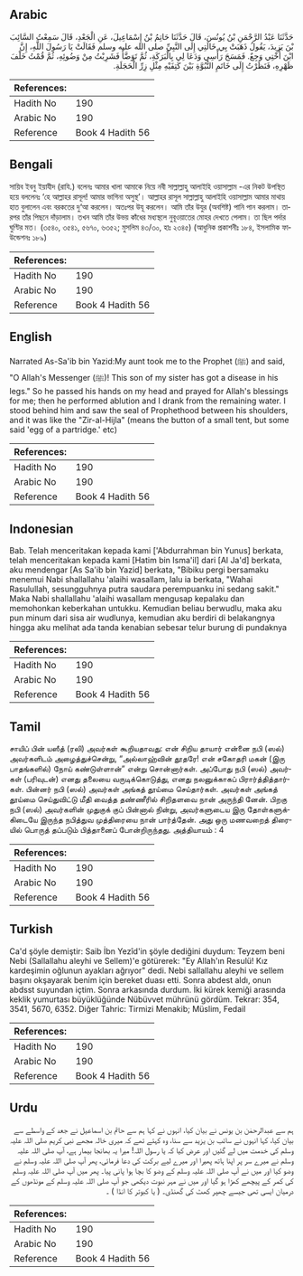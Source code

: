 ## Arabic


<div dir="rtl" lang="ar" style={{fontSize:'larger',backgroundColor:'#f8f9fa',padding:20}}>
حَدَّثَنَا عَبْدُ الرَّحْمَنِ بْنُ يُونُسَ، قَالَ حَدَّثَنَا حَاتِمُ بْنُ إِسْمَاعِيلَ، عَنِ الْجَعْدِ، قَالَ سَمِعْتُ السَّائِبَ بْنَ يَزِيدَ، يَقُولُ ذَهَبَتْ بِي خَالَتِي إِلَى النَّبِيِّ صلى الله عليه وسلم فَقَالَتْ يَا رَسُولَ اللَّهِ، إِنَّ ابْنَ أُخْتِي وَجِعٌ‏.‏ فَمَسَحَ رَأْسِي وَدَعَا لِي بِالْبَرَكَةِ، ثُمَّ تَوَضَّأَ فَشَرِبْتُ مِنْ وَضُوئِهِ، ثُمَّ قُمْتُ خَلْفَ ظَهْرِهِ، فَنَظَرْتُ إِلَى خَاتَمِ النُّبُوَّةِ بَيْنَ كَتِفَيْهِ مِثْلِ زِرِّ الْحَجَلَةِ‏.‏
</div>
<div style={{backgroundColor:'#f8f9fa',padding:20, marginBottom: 10}}><table> <thead> <tr> <th>References:</th> <th></th> </tr> </thead> <tbody><tr><td>Hadith No</td><td>190</td></tr><tr><td>Arabic No</td><td>190</td></tr><tr><td>Reference</td><td>Book 4 Hadith 56</td></tr></tbody></table></div>

## Bengali


<div dir="ltr" lang="bn" style={{fontSize:'larger',backgroundColor:'#f8f9fa',padding:20}}>
সায়িব ইবনু ইয়াযীদ (রাযি.) বলেনঃ আমার খালা আমাকে নিয়ে নবী সাল্লাল্লাহু আলাইহি ওয়াসাল্লাম -এর নিকট উপস্থিত হয়ে বললেনঃ ‘হে আল্লাহর রাসূল! আমার ভাগিনা অসুস্থ’। আল্লাহর রাসূল সাল্লাল্লাহু আলাইহি ওয়াসাল্লাম আমার মাথায় হাত বুলালেন এবং বরকতের দু‘আ করলেন। অতঃপর উযূ করলেন। আমি তাঁর উযুর (অবশিষ্ট) পানি পান করলাম। তারপর তাঁর পিছনে দাঁড়ালাম। তখন আমি তাঁর উভয় কাঁধের মধ্যস্থলে নুবূওয়াতের মোহর দেখতে পেলাম। তা ছিল পর্দার ঘুণ্টির মত। (৩৫৪০, ৩৫৪১, ৫৬৭০, ৬৩৫২; মুসলিম ৪৩/৩০, হাঃ ২৩৪৫) (আধুনিক প্রকাশনীঃ ১৮৪, ইসলামিক ফাউন্ডেশনঃ ১৮৯)
</div>
<div style={{backgroundColor:'#f8f9fa',padding:20, marginBottom: 10}}><table> <thead> <tr> <th>References:</th> <th></th> </tr> </thead> <tbody><tr><td>Hadith No</td><td>190</td></tr><tr><td>Arabic No</td><td>190</td></tr><tr><td>Reference</td><td>Book 4 Hadith 56</td></tr></tbody></table></div>

## English


<div dir="ltr" lang="en" style={{fontSize:'larger',backgroundColor:'#f8f9fa',padding:20}}>
Narrated As-Sa'ib bin Yazid:My aunt took me to the Prophet (ﷺ) and said, "O Allah's Messenger (ﷺ)! This son of my sister has got a disease in his legs." So he passed his hands on my head and prayed for Allah's blessings for me; then he performed ablution and I drank from the remaining water. I stood behind him and saw the seal of Prophethood between his shoulders, and it was like the "Zir-al-Hijla" (means the button of a small tent, but some said 'egg of a partridge.' etc)
</div>
<div style={{backgroundColor:'#f8f9fa',padding:20, marginBottom: 10}}><table> <thead> <tr> <th>References:</th> <th></th> </tr> </thead> <tbody><tr><td>Hadith No</td><td>190</td></tr><tr><td>Arabic No</td><td>190</td></tr><tr><td>Reference</td><td>Book 4 Hadith 56</td></tr></tbody></table></div>

## Indonesian


<div dir="ltr" lang="id" style={{fontSize:'larger',backgroundColor:'#f8f9fa',padding:20}}>
Bab. Telah menceritakan kepada kami ['Abdurrahman bin Yunus] berkata, telah menceritakan kepada kami [Hatim bin Isma'il] dari [Al Ja'd] berkata, aku mendengar [As Sa'ib bin Yazid] berkata, "Bibiku pergi bersamaku menemui Nabi shallallahu 'alaihi wasallam, lalu ia berkata, "Wahai Rasulullah, sesungguhnya putra saudara perempuanku ini sedang sakit." Maka Nabi shallallahu 'alaihi wasallam mengusap kepalaku dan memohonkan keberkahan untukku. Kemudian beliau berwudlu, maka aku pun minum dari sisa air wudlunya, kemudian aku berdiri di belakangnya hingga aku melihat ada tanda kenabian sebesar telur burung di pundaknya
</div>
<div style={{backgroundColor:'#f8f9fa',padding:20, marginBottom: 10}}><table> <thead> <tr> <th>References:</th> <th></th> </tr> </thead> <tbody><tr><td>Hadith No</td><td>190</td></tr><tr><td>Arabic No</td><td>190</td></tr><tr><td>Reference</td><td>Book 4 Hadith 56</td></tr></tbody></table></div>

## Tamil


<div dir="ltr" lang="ta" style={{fontSize:'larger',backgroundColor:'#f8f9fa',padding:20}}>
சாயிப் பின் யஸீத் (ரலி) அவர்கள் கூறியதாவது: என் சிறிய தாயார் என்னை நபி (ஸல்) அவர்களிடம் அழைத்துச்சென்று, “அல்லாஹ்வின் தூதரே! என் சகோதரி மகன் (இரு பாதங்களில்) நோய் கண்டுள்ளான்” என்று சொன்னார்கள். அப்போது நபி (ஸல்) அவர்கள் (பரிவுடன்) எனது தலையை வருடிக்கொடுத்து, எனது நலனுக்காகப் பிரார்த்தித்தார்கள். பின்னர் நபி (ஸல்) அவர்கள் அங்கத் தூய்மை செய்தார்கள். அவர்கள் அங்கத் தூய்மை செய்துவிட்டு மீதி வைத்த தண்ணீரில் சிறிதளவை நான் அருந்தி னேன். பிறகு நபி (ஸல்) அவர்களின் முதுகுக் குப் பின்னால் நின்று, அவர்களுடைய இரு தோள்களுக்கிடையே இருந்த நபித்துவ முத்திரையை நான் பார்த்தேன். அது ஒரு மணவறைத் திரையில் பொருத் தப்படும் பித்தானைப் போன்றிருந்தது. அத்தியாயம் : 4
</div>
<div style={{backgroundColor:'#f8f9fa',padding:20, marginBottom: 10}}><table> <thead> <tr> <th>References:</th> <th></th> </tr> </thead> <tbody><tr><td>Hadith No</td><td>190</td></tr><tr><td>Arabic No</td><td>190</td></tr><tr><td>Reference</td><td>Book 4 Hadith 56</td></tr></tbody></table></div>

## Turkish


<div dir="ltr" lang="tr" style={{fontSize:'larger',backgroundColor:'#f8f9fa',padding:20}}>
Ca'd şöyle demiştir: Saib İbn Yezîd'in şöyle dediğini duydum: Teyzem beni Nebi (Sallallahu aleyhi ve Sellem)'e götürerek: "Ey Allah'ın Re­sulü! Kız kardeşimin oğlunun ayakları ağrıyor" dedi. Nebi sallallahu aleyhi ve sellem başını okşayarak benim için bereket duası etti. Sonra abdest aldı, onun abdsst suyundan içtim. Sonra arkasında durdum. İki kürek kemiği arasında keklik yumurtası büyüklüğünde Nübüvvet mührünü gördüm. Tekrar: 354, 3541, 5670, 6352. Diğer Tahric: Tirmizi Menakib; Müslim, Fedail
</div>
<div style={{backgroundColor:'#f8f9fa',padding:20, marginBottom: 10}}><table> <thead> <tr> <th>References:</th> <th></th> </tr> </thead> <tbody><tr><td>Hadith No</td><td>190</td></tr><tr><td>Arabic No</td><td>190</td></tr><tr><td>Reference</td><td>Book 4 Hadith 56</td></tr></tbody></table></div>

## Urdu


<div dir="rtl" lang="ur" style={{fontSize:'larger',backgroundColor:'#f8f9fa',padding:20}}>
ہم سے عبدالرحمٰن بن یونس نے بیان کیا، انہوں نے کہا ہم سے حاتم بن اسماعیل نے جعد کے واسطے سے بیان کیا، کہا انہوں نے سائب بن یزید سے سنا، وہ کہتے تھے کہ میری خالہ مجھے نبی کریم صلی اللہ علیہ وسلم کی خدمت میں لے گئیں اور عرض کیا کہ یا رسول اللہ! میرا یہ بھانجا بیمار ہے، آپ صلی اللہ علیہ وسلم نے میرے سر پر اپنا ہاتھ پھیرا اور میرے لیے برکت کی دعا فرمائی، پھر آپ صلی اللہ علیہ وسلم نے وضو کیا اور میں نے آپ صلی اللہ علیہ وسلم کے وضو کا بچا ہوا پانی پیا۔ پھر میں آپ صلی اللہ علیہ وسلم کی کمر کے پیچھے کھڑا ہو گیا اور میں نے مہر نبوت دیکھی جو آپ صلی اللہ علیہ وسلم کے مونڈھوں کے درمیان ایسی تھی جیسے چھپر کھٹ کی گھنڈی۔ ( یا کبوتر کا انڈا ) ۔
</div>
<div style={{backgroundColor:'#f8f9fa',padding:20, marginBottom: 10}}><table> <thead> <tr> <th>References:</th> <th></th> </tr> </thead> <tbody><tr><td>Hadith No</td><td>190</td></tr><tr><td>Arabic No</td><td>190</td></tr><tr><td>Reference</td><td>Book 4 Hadith 56</td></tr></tbody></table></div>